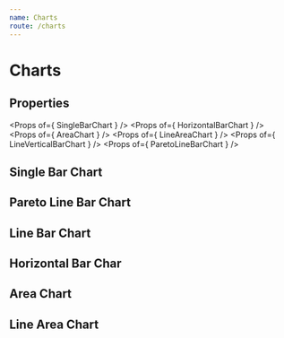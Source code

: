 ```yaml
---
name: Charts
route: /charts
---
```



# Charts

## Properties
<Props of={ SingleBarChart } />
<Props of={ HorizontalBarChart } />
<Props of={ AreaChart } />
<Props of={ LineAreaChart } />
<Props of={ LineVerticalBarChart } />
<Props of={ ParetoLineBarChart } />

## Single Bar Chart
<Playground>
    <SingleBarChart
        width={ 600 }
        height={ 275 }
        color='#004A7C'
        yDataType='money'
        yDomainExtra={ 100 }
        yTitle='quantity'
        xTitle='equipment'
        yTooltipTitle='aaaa'
        xTooltipTitle='bbbb'
        yDomainExtra={ 10 }
        data={ [["NG 361", 23]] } 
    />
</Playground>

## Pareto Line Bar Chart
<Playground>
    <ParetoLineBarChart
        width={ 600 }
        yTitle='(R$) Custo'
        yDomainExtra={ 100 }
        yDataType='money'
        barsInfo={ [
            {
                title: 'Custo total',
                color: '#E97551'
            },
            {
                title: 'Manutenção',
                color: '#87C4CB'
            },
            { 
                title: 'Aquisição',
                color: '#487086'
            }
        ] }
        data={ [
            [['sss', 80],  ['aaa', 90], ['zzz', 95]]  ,
            [['sss', 200], ['aaa', 300], ['zzz', 300] ], 
            [['sss', 500], ['aaa', 400], ['zzz', 600] ]
        ] }
    />
</Playground>


## Line Bar Chart
<Playground>
    <LineVerticalBarChart
        yTitle='(R$) Custo'
        yDataType='money'
        yDomainExtra={ 20 }
        barsInfo={ [ 
            { 
                title: 'Preventivas',
                color: '#9F88FB'
            },
            {
                title: 'Corretivas',
                color: '#30D2D6'
            },
            {
                title: 'Total',
                color: '#F09B1B',
            }
        ] }
        data={ [
            [ 
                ['2019-01-01 14:01', 1000],
                ['2019-02-01 14:01', 2000],
                ['2019-03-01 14:01', 3000],
                ['2019-04-01 14:01', 4000],
                ['2019-05-01 14:01', 5000],
                ['2019-06-01 14:01', 6000]
            ],
            [ 
                ['2019-01-01 14:01', 1000],
                ['2019-02-01 14:01', 2500],
                ['2019-03-01 14:01', 1200],
                ['2019-04-01 14:01', 4000],
                ['2019-05-01 14:01', 5000],
                ['2019-06-01 14:01', 6000]
            ],
            [ 
                ['2019-01-01 14:01', 10000],
                ['2019-02-01 14:01', 11000],
                ['2019-03-01 14:01', 12000],
                ['2019-04-01 14:01', 13000],
                ['2019-05-01 14:01', 14000],
                ['2019-06-01 14:01', 15000]
            ]
        ] }
    />
</Playground>


## Horizontal Bar Char
<Playground>
    <HorizontalBarChart 
        percent
        color='#8BC34A'
        behindColor='#8bc34a5c'
        width={ 600 }
        yToolTip='Equipamento: '
        xToolTip='Disponibilidade: '
        data={ [ [3,"NG 361"],[5,"NG 362"],[55,"NG 364"] ] } 
    />
</Playground>

## Area Chart 
<Playground>
    <AreaChart 
        areaOpacity={ 0.5 }
        width={ 600 }
        xTickAngle={ 0 }
        xTitle='period'
        yTooltipLegend='Quantidade'
        xTooltipLegend='Data' 
        yDataType='quantity'
        yDomainExtra={ 5 }
        yTitle='quantity'
        data={ 
            [ 
                ['2019-09-01', 9.1111111111],
                ['2019-09-02', 110],
                ['2019-09-03', 120],
                ['2019-09-04', 298],
                ['2019-09-05', 299],
                ['2019-09-06', 160],
                ['2019-09-07', 60]
            ] 
        } 
    />
</Playground>

## Line Area Chart
<Playground>
    <LineAreaChart 
        width={ 600 }
        yDataType='percent'
        xTickAngle={ 0 }
        xTitle='period'
        yTitle='percentage'
        referenceLine={ 3 } 
        referenceLegend='mark'
        yTooltipLegend='Porcentagem'    
        xTooltipLegend='Período'
        yDomainExtra={ 50 }
        data={ 
            [ 
                ['2019-01-01 14:01', 9.11],
                ['2019-02-01 14:01', 11],
                ['2019-03-01 14:01', 12],
                ['2019-04-01 14:01', 12],
                ['2019-05-01 14:01', 21]
            ] 
        } 
    />
</Playground>
